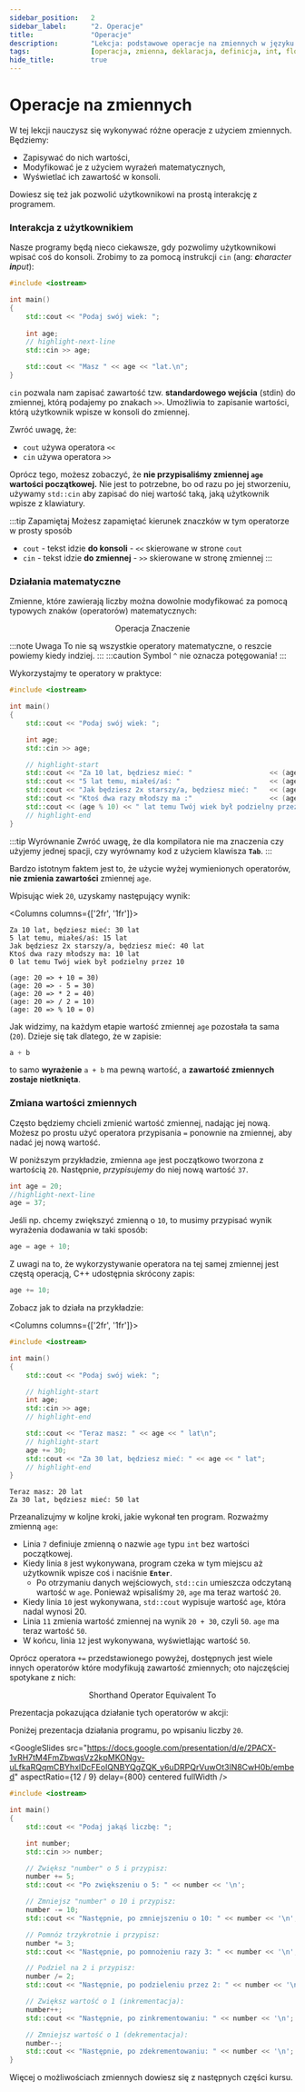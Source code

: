 ```yaml
---
sidebar_position:	2
sidebar_label:		"2. Operacje"
title:				"Operacje"
description:		"Lekcja: podstawowe operacje na zmiennych w języku C++"
tags:				[operacja, zmienna, deklaracja, definicja, int, float, char]
hide_title:			true
---
```


<!-- Presets -->

<!-- Components -->


<NotFinished/>

# Operacje na zmiennych

W tej lekcji nauczysz się wykonywać różne operacje z użyciem zmiennych. Będziemy:
- Zapisywać do nich wartości,
- Modyfikować je z użyciem wyrażeń matematycznych,
- Wyświetlać ich zawartość w konsoli.

Dowiesz się też jak pozwolić użytkownikowi na prostą interakcję z programem.

### Interakcja z użytkownikiem

Nasze programy będą nieco ciekawsze, gdy pozwolimy użytkownikowi wpisać coś do konsoli.
Zrobimy to za pomocą instrukcji `cin` (ang: _**c**haracter **in**put_):

```cpp
#include <iostream>

int main()
{
	std::cout << "Podaj swój wiek: ";
	
	int age;
	// highlight-next-line
	std::cin >> age;

	std::cout << "Masz " << age << "lat.\n";
}
```

`cin` pozwala nam zapisać zawartość tzw. **standardowego wejścia** (stdin)
do zmiennej, którą podajemy po znakach `>>`.
Umożliwia to zapisanie wartości, którą użytkownik wpisze w konsoli do zmiennej.

Zwróć uwagę, że:
- `cout` używa operatora `<<`
- `cin` używa operatora `>>`

Oprócz tego, możesz zobaczyć, że **nie przypisaliśmy zmiennej `age` wartości początkowej.**
Nie jest to potrzebne, bo od razu po jej stworzeniu, używamy `std::cin` aby zapisać
do niej wartość taką, jaką użytkownik wpisze z klawiatury.

:::tip Zapamiętaj
Możesz zapamiętać kierunek znaczków w tym operatorze w prosty sposób
- `cout` - tekst idzie **do konsoli** - `<<` skierowane w strone `cout`
- `cin` - tekst idzie **do zmiennej** - `>>` skierowane w stronę zmiennej
:::

### Działania matematyczne

Zmienne, które zawierają liczby można dowolnie modyfikować
za pomocą typowych znaków (operatorów) matematycznych:

<center>
	<SymbolTable noTraits>
		<tr>
			<th>Operacja</th>
			<th>Znaczenie</th>
		</tr>
		<Symbol name="a + b" desc="Dodaje a i b" />
		<Symbol name="a - b" desc="Odejmuje b od a" />
		<Symbol name="a * b" desc="Mnoży a i b" />
		<Symbol name="a / b" desc="Dzieli a przez b" />
		<Symbol name="a % b" desc="Reszta z dzielenia a przez b" />
	</SymbolTable>
</center>

:::note Uwaga
To nie są wszystkie operatory matematyczne, o reszcie powiemy
kiedy indziej.
:::
:::caution
Symbol `^` nie oznacza potęgowania!
:::

Wykorzystajmy te operatory w praktyce:

```cpp
#include <iostream>

int main()
{
	std::cout << "Podaj swój wiek: ";

	int age;
	std::cin >> age;

	// highlight-start
	std::cout << "Za 10 lat, będziesz mieć: "					<< (age + 10)	<< " lat\n";
	std::cout << "5 lat temu, miałeś/aś: "						<< (age - 5)	<< " lat\n";
	std::cout << "Jak będziesz 2x starszy/a, będziesz mieć: "	<< (age * 2)	<< " lat\n";
	std::cout << "Ktoś dwa razy młodszy ma :"					<< (age / 2)	<< " lat\n";
	std::cout << (age % 10) << " lat temu Twój wiek był podzielny przez 10";
	// highlight-end
}
```

:::tip Wyrównanie
Zwróć uwagę, że dla kompilatora nie ma znaczenia czy użyjemy jednej spacji, czy wyrównamy kod
z użyciem klawisza **`Tab`**.
:::

Bardzo istotnym faktem jest to, że użycie wyżej wymienionych operatorów,
**nie zmienia zawartości** zmiennej `age`.

Wpisując wiek `20`, uzyskamy następujący wynik:

<Columns columns={['2fr', '1fr']}>
<div>

```plaintext title="Konsola"
Za 10 lat, będziesz mieć: 30 lat
5 lat temu, miałeś/aś: 15 lat
Jak będziesz 2x starszy/a, będziesz mieć: 40 lat
Ktoś dwa razy młodszy ma: 10 lat
0 lat temu Twój wiek był podzielny przez 10
```

</div>

<div>

```plaintext title="Opis"
(age: 20 => + 10 = 30)
(age: 20 => - 5 = 30)
(age: 20 => * 2 = 40)
(age: 20 => / 2 = 10)
(age: 20 => % 10 = 0)
```

</div>
</Columns>


Jak widzimy, na każdym etapie wartość zmiennej `age` pozostała ta sama (`20`).
Dzieje się tak dlatego, że w zapisie:
```cpp
a + b
```

to samo **wyrażenie** `a + b` ma pewną wartość, a **zawartość zmiennych zostaje nietknięta**.

### Zmiana wartości zmiennych

Często będziemy chcieli zmienić wartość zmiennej, nadając jej nową.
Możesz po prostu użyć operatora przypisania `=` ponownie na zmiennej, aby nadać jej nową wartość.

W poniższym przykładzie, zmienna `age` jest początkowo tworzona z wartością `20`.
Następnie, *przypisujemy* do niej nową wartość `37`.

```cpp
int age = 20;
//highlight-next-line
age = 37;
```

Jeśli np. chcemy zwiększyć zmienną o `10`, to musimy przypisać wynik
wyrażenia dodawania w taki sposób:

```cpp
age = age + 10;
```

Z uwagi na to, że wykorzystywanie operatora na tej samej zmiennej jest częstą operacją, C++ udostępnia skrócony zapis:

```cpp
age += 10;
```

Zobacz jak to działa na przykładzie:

<Columns columns={['2fr', '1fr']}>
<div>

<CustomCodeBlock>

```cpp title="🔹 main.cpp" showLineNumbers
#include <iostream>

int main()
{
	std::cout << "Podaj swój wiek: ";

	// highlight-start
	int age;
	std::cin >> age;
	// highlight-end

	std::cout << "Teraz masz: " << age << " lat\n";
	// highlight-start
	age += 30;
	std::cout << "Za 30 lat, będziesz mieć: " << age << " lat";
	// highlight-end
}
```

</CustomCodeBlock>

</div>

<div>

```plaintext title="Wynik"
Teraz masz: 20 lat
Za 30 lat, będziesz mieć: 50 lat
```

</div>
</Columns>

Przeanalizujmy w koljne kroki, jakie wykonał ten program. Rozważmy zmienną `age`:

- Linia `7` definiuje zmienną o nazwie `age` typu `int` bez wartości początkowej.
- Kiedy linia `8` jest wykonywana, program czeka w tym miejscu aż użytkownik wpisze coś i naciśnie **`Enter`**.
	- Po otrzymaniu danych wejściowych, `std::cin` umieszcza odczytaną wartość w `age`. Ponieważ wpisaliśmy `20`, `age` ma teraz wartość `20`.
- Kiedy linia `10` jest wykonywana, `std::cout` wypisuje wartość `age`, która nadal wynosi 20.
- Linia `11` zmienia wartość zmiennej na wynik `20 + 30`, czyli `50`. `age` ma teraz wartość `50`.
- W końcu, linia `12` jest wykonywana, wyświetlając wartość `50`.

Oprócz operatora `+=` przedstawionego powyżej, dostępnych jest wiele innych operatorów
które modyfikują zawartość zmiennych; oto najczęściej spotykane z nich:

<center>
	<SymbolTable noTraits>
		<tr>
			<th>Shorthand Operator</th>
			<th>Equivalent To</th>
		</tr>
		<Symbol name="a += b" desc="a = a + b" />
		<Symbol name="a -= b" desc="a = a - b" />
		<Symbol name="a *= b" desc="a = a * b" />
		<Symbol name="a /= b" desc="a = a / b" />
	</SymbolTable>
</center>

Prezentacja pokazująca działanie tych operatorów w akcji:

<Tabs>
<TabItem value="presentation" label="🖼 Prezentacja" default>

Poniżej prezentacja działania programu, po wpisaniu liczby `20`.

<!-- Source link: https://docs.google.com/presentation/d/1T7esXOx9Cdw31bxGFEK3My_jNqXxPMoQE8AUbQFILhs/edit?usp=sharing -->

<GoogleSlides
		src="https://docs.google.com/presentation/d/e/2PACX-1vRH7tM4FmZbwqsVz2kpMKONgv-uLfkaRQqmCBYhxlDcFEoIQNBYQgZQK_y6uDRPQrVuwOt3lN8CwH0b/embed"
		aspectRatio={12 / 9}
		delay={800}
		centered
		fullWidth
	/>

</TabItem>

<TabItem value="code" label="Kod">
<CustomCodeBlock maxLines={25} resizable>

```cpp title="🔹 main.cpp" showLineNumbers
#include <iostream>

int main()
{
	std::cout << "Podaj jakąś liczbę: ";

	int number;
	std::cin >> number;

	// Zwiększ "number" o 5 i przypisz:
	number += 5;
	std::cout << "Po zwiększeniu o 5: " << number << '\n';

	// Zmniejsz "number" o 10 i przypisz:
	number -= 10;
	std::cout << "Następnie, po zmniejszeniu o 10: " << number << '\n';

	// Pomnóz trzykrotnie i przypisz:
	number *= 3;
	std::cout << "Następnie, po pomnożeniu razy 3: " << number << '\n';

	// Podziel na 2 i przypisz:
	number /= 2;
	std::cout << "Następnie, po podzieleniu przez 2: " << number << '\n';

	// Zwiększ wartość o 1 (inkrementacja):
	number++;
	std::cout << "Następnie, po zinkrementowaniu: " << number << '\n';

	// Zmniejsz wartość o 1 (dekrementacja):
	number--;
	std::cout << "Następnie, po zdekrementowaniu: " << number << '\n';
}
```

</CustomCodeBlock>
</TabItem>

</Tabs>

Więcej o możliwościach zmiennych dowiesz się z następnych części kursu.

